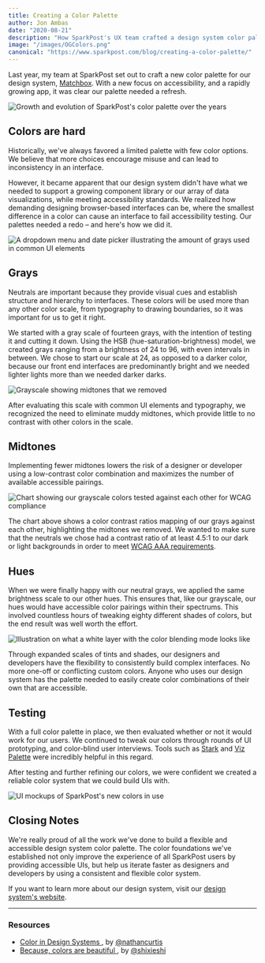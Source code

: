 ```yaml
---
title: Creating a Color Palette
author: Jon Ambas
date: "2020-08-21"
description: "How SparkPost's UX team crafted a design system color palette"
image: "/images/OGColors.png"
canonical: "https://www.sparkpost.com/blog/creating-a-color-palette/"
---
```


Last year, my team at SparkPost set out to craft a new color palette for our design system, <a href="https://design.sparkpost.com/">Matchbox</a>. With a new focus on accessibility, and a rapidly growing app, it was clear our palette needed a refresh.

<Image
  layout="fill"
  src="/images/ColorEvolution.png"
  caption="SparkPost's color palette over the years"
  alt="Growth and evolution of SparkPost's color palette over the years"
/>

## Colors are hard

Historically, we've always favored a limited palette with few color options. We believe that more choices encourage misuse and can lead to inconsistency in an interface.

However, it became apparent that our design system didn't have what we needed to support a growing component library or our array of data visualizations, while meeting accessibility standards. We realized how demanding designing browser-based interfaces can be, where the smallest difference in a color can cause an interface to fail accessibility testing. Our palettes needed a redo – and here's how we did it.

<Image
  layout="fill"
  src="/images/SampleVariance.png"
  caption="A dropdown menu and date picker illustrating the amount of grays used in common UI elements"
  alt="A dropdown menu and date picker illustrating the amount of grays used in common UI elements"
/>

## Grays

Neutrals are important because they provide visual cues and establish structure and hierarchy to interfaces. These colors will be used more than any other color scale, from typography to drawing boundaries, so it was important for us to get it right.

We started with a gray scale of fourteen grays, with the intention of testing it and cutting it down. Using the HSB (hue-saturation-brightness) model, we created grays ranging from a brightness of 24 to 96, with even intervals in between. We chose to start our scale at 24, as opposed to a darker color, because our front end interfaces are predominantly bright and we needed lighter lights more than we needed darker darks.

<Image
  layout="fill"
  src="/images/NeutralScales.png"
  caption="We removed these muddy midtones"
  alt="Grayscale showing midtones that we removed"
/>

After evaluating this scale with common UI elements and typography, we recognized the need to eliminate muddy midtones, which provide little to no contrast with other colors in the scale.

## Midtones

Implementing fewer midtones lowers the risk of a designer or developer using a low-contrast color combination and maximizes the number of available accessible pairings.

<Image
  layout="fill"
  src="/images/Chart.png"
  caption="Our grayscale colors tested against each other for WCAG compliance"
  alt="Chart showing our grayscale colors tested against each other for WCAG compliance"
/>

The chart above shows a color contrast ratios mapping of our grays against each other, highlighting the midtones we removed. We wanted to make sure that the neutrals we chose had a contrast ratio of at least 4.5:1 to our dark or light backgrounds in order to meet <a href="https://www.w3.org/TR/WCAG21/#contrast-enhanced">WCAG AAA requirements</a>.

## Hues

When we were finally happy with our neutral grays, we applied the same brightness scale to our other hues. This ensures that, like our grayscale, our hues would have accessible color pairings within their spectrums. This involved countless hours of tweaking eighty different shades of colors, but the end result was well worth the effort.

<Image
  layout="fill"
  src="/images/Grayscale.png"
  caption="We used a white layer with the color blending mode to transform colors to a grayscale"
  alt="Illustration on what a white layer with the color blending mode looks like"
/>

Through expanded scales of tints and shades, our designers and developers have the flexibility to consistently build complex interfaces. No more one-off or conflicting custom colors. Anyone who uses our design system has the palette needed to easily create color combinations of their own that are accessible.

## Testing

With a full color palette in place, we then evaluated whether or not it would work for our users. We continued to tweak our colors through rounds of UI prototyping, and color-blind user interviews. Tools such as <a href="https://www.getstark.co/">Stark</a> and <a href="https://projects.susielu.com/viz-palette">Viz Palette</a> were incredibly helpful in this regard.

After testing and further refining our colors, we were confident we created a reliable color system that we could build UIs with.

<Image
  layout="fill"
  src="/images/Examples.png"
  caption="Example of SparkPost's new colors in use"
  alt="UI mockups of SparkPost's new colors in use"
/>

## Closing Notes

We're really proud of all the work we've done to build a flexible and accessible design system color palette. The color foundations we've established not only improve the experience of all SparkPost users by providing accessible UIs, but help us iterate faster as designers and developers by using a consistent and flexible color system.

If you want to learn more about our design system, visit our <a href="https://design.sparkpost.com/">design system's website</a>.

---

### Resources

- <a href="https://medium.com/eightshapes-llc/color-in-design-systems-a1c80f65fa3">
    Color in Design Systems
  </a>
  , by <a href="https://twitter.com/nathanacurtis">@nathancurtis</a>
- <a href="https://medium.com/carbondesign/because-colors-are-beautiful-52dd4cc39f09">
    Because, colors are beautiful
  </a>
  , by <a href="https://twitter.com/shixieshi">@shixieshi</a>
